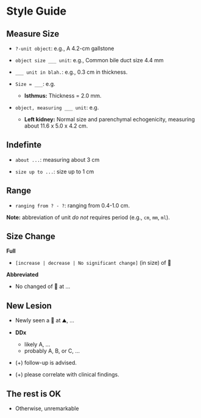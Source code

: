 # Style Guide

## Measure Size

-   `?-unit object`: e.g., A 4.2-cm gallstone

-   `object size ___ unit`: e.g., Common bile duct size 4.4 mm

-   `___ unit in blah.`: e.g., 0.3 cm in thickness.

-   `Size = ___ `: e.g.
    -   **Isthmus:** Thickness = 2.0 mm. 

-   `object, measuring ___ unit`: e.g.
    -   **Left kidney:** Normal size and parenchymal echogenicity, measuring about 11.6 x 5.0 x 4.2 cm. 


## Indefinte

-   `about ...`: measuring about 3 cm

-   `size up to ...`: size up to 1 cm


## Range

-   `ranging from ? - ?`: ranging from 0.4-1.0 cm.


**Note:** abbreviation of unit *do not* requires period (e.g., `cm`, `mm`, `ml`).

## Size Change

**Full**

-   `[increase | decrease | No significant change]` (in size) of 🤔

**Abbreviated**

-   No changed of 🤔 at ...


## New Lesion

-   Newly seen a 🤔 at ⛰, ... 

- **DDx**
    -   likely A, ...
    -   probably A, B, or C, ...


-   (+) follow-up is advised.

-   (+) please correlate with clinical findings.


## The rest is OK

-   Otherwise, unremarkable